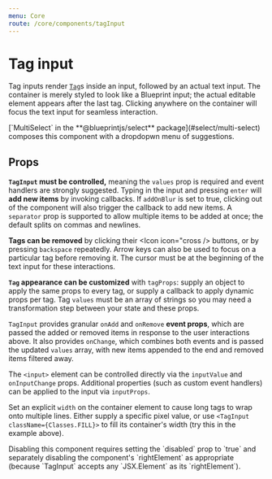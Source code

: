 ```yaml
---
menu: Core
route: /core/components/tagInput
---
```



# Tag input

Tag inputs render [`Tag`](#core/components/tag)s inside an input, followed by an
actual text input. The container is merely styled to look like a Blueprint
input; the actual editable element appears after the last tag. Clicking anywhere
on the container will focus the text input for seamless interaction.

<TagInputExample />

<Callout intent="success" title="Looking for a dropdown menu?">
    [`MultiSelect` in the **@blueprintjs/select** package](#select/multi-select)
    composes this component with a dropdopwn menu of suggestions.
</Callout>

## Props

**`TagInput` must be controlled,** meaning the `values` prop is required and
event handlers are strongly suggested. Typing in the input and pressing
`enter` will **add new items** by invoking callbacks. If `addOnBlur` is
set to true, clicking out of the component will also trigger the callback to add
new items. A `separator` prop is supported to allow multiple items to be added
at once; the default splits on commas and newlines.

**Tags can be removed** by clicking their <Icon icon="cross /> buttons, or by
pressing `backspace` repeatedly. Arrow keys can also be used to focus
on a particular tag before removing it. The cursor must be at the beginning of
the text input for these interactions.

**`Tag` appearance can be customized** with `tagProps`: supply an object to
apply the same props to every tag, or supply a callback to apply dynamic props
per tag. Tag `values` must be an array of strings so you may need a
transformation step between your state and these props.

`TagInput` provides granular `onAdd` and `onRemove` **event props**, which are
passed the added or removed items in response to the user interactions above. It
also provides `onChange`, which combines both events and is passed the updated
`values` array, with new items appended to the end and removed items filtered
away.

The `<input>` element can be controlled directly via the `inputValue` and
`onInputChange` props. Additional properties (such as custom event handlers) can
be applied to the input via `inputProps`.

<Callout title="Handling long words">
    Set an explicit <code>width</code> on the container element to cause long tags to wrap onto multiple lines.
    Either supply a specific pixel value, or use <code>&lt;TagInput className={Classes.FILL}></code>
    to fill its container's width (try this in the example above).
</Callout>

<Callout title="Disabling a tag input">
    <p>Disabling this component requires setting the `disabled` prop to `true`
    and separately disabling the component's `rightElement` as appropriate
    (because `TagInput` accepts any `JSX.Element` as its `rightElement`).</p>
</Callout>

<Interface name="ITagInputProps" />
